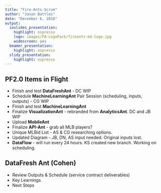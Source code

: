```yaml
---
title: "Fire-Ants-Scrum"
author: "Jason Battles"
date: "December 6, 2018"
output:
  ioslides_presentation:
    highlight: espresso
    logo: images/FA-LogoPack/fireants-md-logo.jpg
    widescreen: yes
  beamer_presentation:
    highlight: espresso
  slidy_presentation:
    highlight: espresso
---
```

## PF2.0 Items in Flight
* Finish and test **DataFreshAnt** - DC WIP
* Schedule **MachineLearningAnt** Pair Session (scheduling, inputs, outputs) - CG WIP
* Finish and test **MachineLearningAnt** 
* Finalize **VisualizationAnt** - rebranded from **AnalyticsAnt**.  DC and JB WIP
* Upload **MobileAnt**
* Finalize **API-Ant** - grab all MLB players?  
* Unique MLBid List - AS & CG researching options.
* Updated Diagram - JB, DN, AS input needed.  Original inputs lost.
* **DataFlow** - will run every 24 hours.  KS created new branch.  Working on scheduling.

## DataFresh Ant (Cohen)

* Review Outputs & Schedule (service contract deliverables)
* Key Learnings
* Next Steps

    

                  

                                
